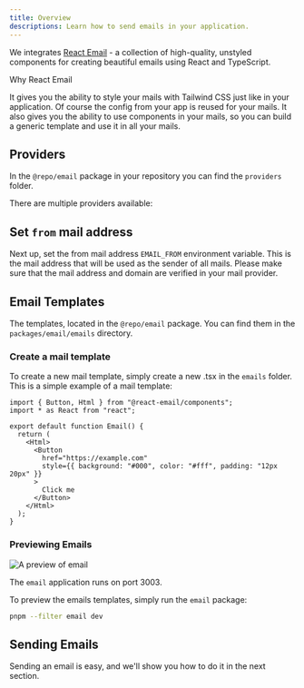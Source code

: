 ```yaml
---
title: Overview
descriptions: Learn how to send emails in your application.
---
```


We integrates [React Email](https://react.email/) - a collection of high-quality, unstyled components for creating beautiful emails using React and TypeScript.

<Note>
Why React Email

It gives you the ability to style your mails with Tailwind CSS just like in your application. Of course the config from your app is reused for your mails. It also gives you the ability to use components in your mails, so you can build a generic template and use it in all your mails.
</Note>

## Providers

In the `@repo/email` package in your repository you can find the `providers` folder.

There are multiple providers available:

<CardGroup cols={2}>
  <Card title="Resend" icon="link" href="/packages/email/resend"  />
  <Card title="Plunk" icon="link" href="/packages/email/plunk"  />
    <Card title="SendGrid" icon="link" href="/packages/email/sendgrid"  />
    <Card title="Mailersend" icon="link" href="/packages/email/mailersend"  />
    <Card title="Postmark" icon="link" href="/packages/email/postmark"  />
    <Card title="Nodemailer" icon="link" href="/packages/email/nodemailer"  />
</CardGroup>

## Set `from` mail address

Next up, set the from mail address `EMAIL_FROM` environment variable. This is the mail address that will be used as the sender of all mails. Please make sure that the mail address and domain are verified in your mail provider.

## Email Templates

The templates, located in the `@repo/email` package. You can find them in the `packages/email/emails` directory.

### Create a mail template

To create a new mail template, simply create a new .tsx in the `emails` folder. This is a simple example of a mail template:

```tsx emails/my-email.tsx
import { Button, Html } from "@react-email/components";
import * as React from "react";

export default function Email() {
  return (
    <Html>
      <Button
        href="https://example.com"
        style={{ background: "#000", color: "#fff", padding: "12px 20px" }}
      >
        Click me
      </Button>
    </Html>
  );
}
```

### Previewing Emails

<Frame>
  <img src="/images/email.png" alt="A preview of email" />
</Frame>

<Tip>The `email` application runs on port 3003.</Tip>


To preview the emails templates, simply run the `email` package:

```sh Terminal
pnpm --filter email dev
```

## Sending Emails

Sending an email is easy, and we'll show you how to do it in the next section.
